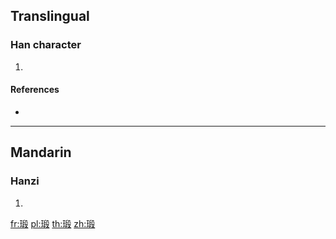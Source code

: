 {{character info/new}}
==Translingual==

===Han character===
{{Han char|rn=96|rad=玉|as=09|sn=13|four=|canj=MGHJE|ids=⿰𤣩段}}

# {{defn|Han|sort=玉09}}

====References====
* {{Han ref|kx=0737.190|dkj=21121|dj=1148.190|hdz=21127.020|uh=7456|ud=29782}}

----

==Mandarin==

===Hanzi===
{{cmn-hanzi|pin=[[duàn]] ([[duan4]])|wg=tuan<sup>4</sup>}}

# {{defn|lang=cmn|sort=玉09}}

[[fr:瑖]]
[[pl:瑖]]
[[th:瑖]]
[[zh:瑖]]